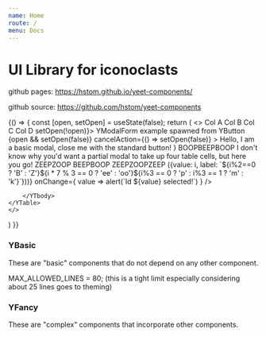 ```yaml
---
name: Home
route: /
menu: Docs
---
```



# UI Library for iconoclasts

github pages: https://hstom.github.io/yeet-components/

github source: https://github.com/hstom/yeet-components

<Playground>
	<FunctionChild>
		{() => {
			const [open, setOpen] = useState(false);
			return (
	<>
		<YTable>
        <YThead>
            <YTr>
                <YTh>
                    Col A
                    <YThSortIndicator />
                </YTh>
                <YTh>
                    Col B
                </YTh>
                <YTh resizable={true}>
                    Col C
                    <YThSortIndicator className='asc' />
                </YTh>
                <YTh>
                    Col D
                    <YThSortIndicator className='desc' />
                </YTh>
            </YTr>
        </YThead>
        <YTbody>
            <YTr>
                <YTd>
                    <YButtonPrimary style={{width: '100%'}} onClick={() => setOpen(!open)}>
                        YModalForm example spawned from YButton
                        </YButtonPrimary>
                        {open &&
                            <YModalForm
                                title='Modal Title'
                                submitAction={() => setOpen(false)}
                                cancelAction={() => setOpen(false)}
                            >
                                Hello, I am a basic modal, close me with the standard button!
                            </YModalForm>
                        }
                </YTd>
                <YTd>BOOP</YTd><YTd>BEEP</YTd><YTd>BOOP</YTd></YTr>
            <YTr><YTd colSpan={2} rowSpan={2} style={{position: 'relative'}}>
                <YModal
                    style={{
                        position: 'absolute',
                        zIndex: 'unset',
                        whiteSpace: 'normal'
                        }}
                    child={{
                        style: { padding: '5px 15px'}
                    }}
                >I don't know why you'd want a partial modal to take up four table cells, but here you go!</YModal>
                </YTd><YTd>ZEEP</YTd><YTd>ZOOP</YTd></YTr>
            <YTr><YTd>BEEP</YTd><YTd>BOOP</YTd></YTr>
            <YTr><YTd>ZEEP</YTd><YTd>ZOOP</YTd><YTd>ZEEP</YTd><YTd style={{overflow: 'visible'}}>
                <UncontrolledYSelect
                    clearable={true || 'default'}
                    placeholder ={'Select...' || 'default'}
                    searchable={true || 'default'}
                    noIndicators={false && 'default'}
                    options={Array(100) // array of {value, label}
                    .fill().map((_, i) => ({value: i, label: `${i%2==0 ? 'B' : 'Z'}${i * 7 % 3 == 0 ? 'ee' : 'oo'}${i%3 == 0 ? 'p' : i%3 == 1 ? 'm' : 'k'}`}))}
                    onChange={
                        value => alert(`Id ${value} selected!`)
                    }
                />    
            </YTd></YTr>
            
        </YTbody>
    </YTable>
	</>
) }}
</FunctionChild>
</Playground>

### YBasic
These are "basic" components that do not depend on any other component.

MAX_ALLOWED_LINES = 80; (this is a tight limit especially considering about 25 lines goes to theming)

### YFancy
These are "complex" components that incorporate other components.
